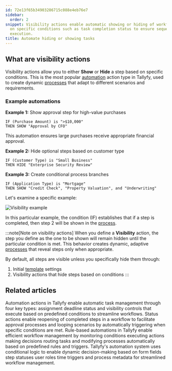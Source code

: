 ```yaml
---
id: 72e13f65b34903286715c088e4eb76e7
sidebar:
  order: 2
snippet: Visibility actions enable automatic showing or hiding of workflow steps based
  on specific conditions such as task completion status to ensure sequential process
  execution.
title: Automate hiding or showing tasks
---
```


## What are visibility actions

Visibility actions allow you to either **Show** or **Hide** a step based on specific conditions. This is the most popular [automation](/products/pro/documenting/templates/automations/) action type in Tallyfy, used to create dynamic [processes](/products/pro/tracking-and-tasks/processes/) that adapt to different scenarios and requirements.

### Example automations

**Example 1:** Show approval step for high-value purchases
```
IF (Purchase Amount) is ">$10,000" 
THEN SHOW "Approval by CFO"
```
This automation ensures large purchases receive appropriate financial approval.

**Example 2:** Hide optional steps based on customer type
```
IF (Customer Type) is "Small Business"
THEN HIDE "Enterprise Security Review"
```

**Example 3:** Create conditional process branches
```
IF (Application Type) is "Mortgage"
THEN SHOW "Credit Check", "Property Valuation", and "Underwriting"
```

Let's examine a specific example:

![Visibility example](https://screenshots.tallyfy.com/tallyfy%2Fpro%2Fdesktop-light-task-completion-example-automations.png)

In this particular example, the condition (IF) establishes that if a step is completed, then step 2 will be shown in the [process](/products/pro/tracking-and-tasks/processes/).

:::note[Note on visibility actions]
When you define a **Visibility** action, the step you define as the one to be shown will remain hidden until the particular condition is met. This behavior creates dynamic, adaptive [processes](/products/pro/tracking-and-tasks/processes/) that reveal steps only when appropriate.

By default, all steps are visible unless you specifically hide them through:
1. Initial [template](/products/pro/documenting/templates/) settings
2. Visibility actions that hide steps based on conditions
:::


## Related articles
<CardGrid>
<LinkTitleCard header="<b>Automations > Actions</b>" href="/products/pro/documenting/templates/automations/actions/" > Automation actions in Tallyfy enable automatic task management through four key types: assignment deadline status and visibility controls that execute based on predefined conditions to streamline workflows. </LinkTitleCard>
<LinkTitleCard header="<b>Actions > Automate changing the status of tasks</b>" href="/products/pro/documenting/templates/automations/actions/status-actions/" > Status actions enable reopening of completed steps in a workflow to facilitate approval processes and looping scenarios by automatically triggering when specific conditions are met. </LinkTitleCard>
<LinkTitleCard header="<b>Templates > Automations</b>" href="/products/pro/documenting/templates/automations/" > Rule-based automations in Tallyfy enable efficient workflow management by monitoring conditions executing actions making decisions routing tasks and modifying processes automatically based on predefined rules and triggers. </LinkTitleCard>
<LinkTitleCard header="<b>Automations > Conditionals</b>" href="/products/pro/documenting/templates/automations/conditionals/" > Tallyfy's automation system uses conditional logic to enable dynamic decision-making based on form fields step statuses user roles time triggers and process metadata for streamlined workflow management. </LinkTitleCard>
</CardGrid>